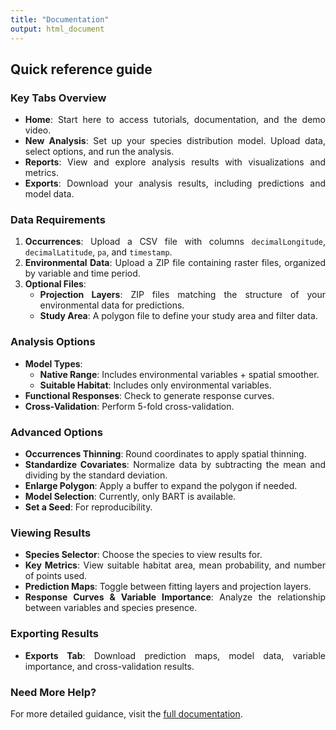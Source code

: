 ```yaml
---
title: "Documentation"
output: html_document
---
```


<style>
body {
text-align: justify}
</style>

## **Quick reference guide**

### Key Tabs Overview

- **Home**: Start here to access tutorials, documentation, and the demo video.
- **New Analysis**: Set up your species distribution model. Upload data, select options, and run the analysis.
- **Reports**: View and explore analysis results with visualizations and metrics.
- **Exports**: Download your analysis results, including predictions and model data.

### Data Requirements

1. **Occurrences**: Upload a CSV file with columns `decimalLongitude`, `decimalLatitude`, `pa`, and `timestamp`.
2. **Environmental Data**: Upload a ZIP file containing raster files, organized by variable and time period.
3. **Optional Files**:
   - **Projection Layers**: ZIP files matching the structure of your environmental data for predictions.
   - **Study Area**: A polygon file to define your study area and filter data.

### Analysis Options

- **Model Types**:
  - **Native Range**: Includes environmental variables + spatial smoother.
  - **Suitable Habitat**: Includes only environmental variables.
- **Functional Responses**: Check to generate response curves.
- **Cross-Validation**: Perform 5-fold cross-validation.

### Advanced Options

- **Occurrences Thinning**: Round coordinates to apply spatial thinning.
- **Standardize Covariates**: Normalize data by subtracting the mean and dividing by the standard deviation.
- **Enlarge Polygon**: Apply a buffer to expand the polygon if needed.
- **Model Selection**: Currently, only BART is available.
- **Set a Seed**: For reproducibility.

### Viewing Results

- **Species Selector**: Choose the species to view results for.
- **Key Metrics**: View suitable habitat area, mean probability, and number of points used.
- **Prediction Maps**: Toggle between fitting layers and projection layers.
- **Response Curves & Variable Importance**: Analyze the relationship between variables and species presence.

### Exporting Results

- **Exports Tab**: Download prediction maps, model data, variable importance, and cross-validation results.

### Need More Help?

For more detailed guidance, visit the <a href="https://iMARES-group.github.io/glossa/" target="_blank">full documentation</a>.
